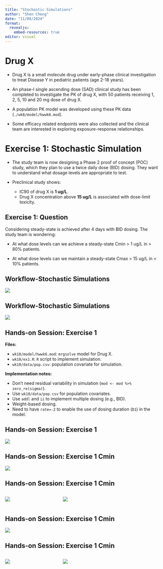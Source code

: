 ```yaml
---
title: "Stochastic Simulations"
author: "Shen Cheng"
date: "11/08/2024"
format: 
  revealjs: 
    embed-resources: true
editor: visual
---
```


# Drug X {.smaller}

-   Drug X is a small molecule drug under early-phase clinical investigation to treat Disease Y in pediatric patients (age 2-18 years).

-   An phase-I single ascending dose (SAD) clinical study has been completed to investigate the PK of drug X, with 50 patients receiving 1, 2, 5, 10 and 20 mg dose of drug X.

-   A population PK model was developed using these PK data (`./wk8/model/hwwk6.mod`).

-   Some efficacy related endpoints were also collected and the clinical team are interested in exploring exposure-response relationships.

# Exercise 1: Stochastic Simulation {.smaller}

-   The study team is now designing a Phase 2 proof of concept (POC) study, which they plan to use a twice daily dose (BID) dosing. They want to understand what dosage levels are appropriate to test.

-   Preclinical study shows:

    -   IC90 of drug X is **1 ug/L**.
    -   Drug X concentration above **15 ug/L** is associated with dose-limit toxicity.

## Exercise 1: Question {.smaller}

<!-- The study team wants to maintain the steady-state Cmin above drug X IC90 (1 ug/L) in \> 80% patients while maintaining the steady-state Cmax below toxicity limit (15 ug/L) in \< 10% of patients. -->

Considering steady-state is achieved after 4 days with BID dosing. The study team is wondering:

-   At what dose levels can we achieve a steady-state Cmin \> 1 ug/L in \> 80% patients.

-   At what dose levels can we maintain a steady-state Cmax \> 15 ug/L in \< 10% patients.

## Workflow-Stochastic Simulations

![](pics/ss1.png)

## Workflow-Stochastic Simulations

![](pics/ss2.png)

## Hands-on Session: Exercise 1 {.smaller}

**Files:**

-   `wk10/model/hwwk6.mod`: `mrgsolve` model for Drug X.
-   `wk10/ex1.R`: `R` script to implement simulation.
-   `wk10/data/pop.csv`: population covariate for simulation.

**Implementation notes:**

-   Don't need residual variability in simulation (`mod <- mod %>% zero_re(sigma)`).\
-   Use `wk10/data/pop.csv` for population covariates.\
-   Use `addl` and `ii` to implement multiple dosing (e.g., BID).
-   Weight-based dosing.
-   Need to have `rate=-2` to enable the use of dosing duration (`D1`) in the model.

## Hands-on Session: Exercise 1

![](pics/sim-check.png)

## Hands-on Session: Exercise 1 Cmin

![](pics/cmin1.png)

## Hands-on Session: Exercise 1 Cmin

::: columns
::: {.column width="35%"}
![](pics/cmin3.png)
:::

::: {.column width="65%"}
![](pics/cmin2.png)
:::
:::

## Hands-on Session: Exercise 1 Cmin

![](pics/cmax1.png)

## Hands-on Session: Exercise 1 Cmin

::: columns
::: {.column width="35%"}
![](pics/cmax3.png)
:::

::: {.column width="65%"}
![](pics/cmax2.png)
:::
:::

